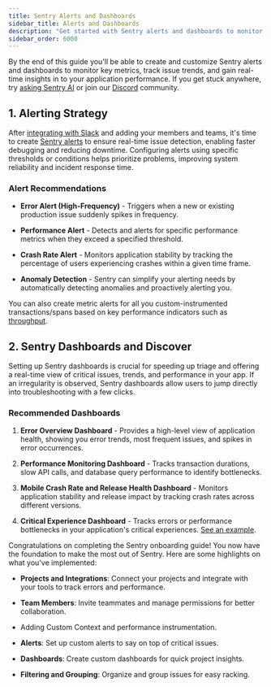 ```yaml
---
title: Sentry Alerts and Dashboards
sidebar_title: Alerts and Dashboards
description: "Get started with Sentry alerts and dashboards to monitor key metrics, track issue trends, and gain real-time insights into your application's performance."
sidebar_order: 6000
---
```


By the end of this guide you'll be able to create and customize Sentry alerts and dashboards to monitor key metrics, track issue trends, and gain real-time insights in to your application performance. If you get stuck anywhere, try [asking Sentry AI](/?askAI=true) or join our [Discord](https://discord.gg/sentry) community.

## 1. Alerting Strategy

After [integrating with Slack](https://sentry-docs-git-ob-alerts.sentry.dev/organization/integrations/notification-incidents/slack/) and adding your members and teams, it's time to create [Sentry alerts](/product/alerts/best-practices/) to ensure real-time issue detection, enabling faster debugging and reducing downtime. Configuring alerts using specific thresholds or conditions helps prioritize problems, improving system reliability and incident response time.

### Alert Recommendations

- **Error Alert (High-Frequency)** - Triggers when a new or existing production issue suddenly spikes in frequency.

<Arcade src="https://demo.arcade.software/YaLyaOnchFhnNgnnegdx?embed" />

- **Performance Alert** - Detects and alerts for specific performance metrics when they exceed a specified threshold.

<Arcade src="https://demo.arcade.software/OKhoLV2GUeP1xHQIDAbM?embed" />

- **Crash Rate Alert** - Monitors application stability by tracking the percentage of users experiencing crashes within a given time frame. 

<Arcade src="https://demo.arcade.software/r2YOeIh3sj9Lzmc3vBmj?embed" />

- **Anomaly Detection** - Sentry can simplify your alerting needs by automatically detecting anomalies and proactively alerting you.

<Arcade src="https://demo.arcade.software/lkvlGb3Cxh4ZwvEbfM0X?embed" />

You can also create metric alerts for all you custom-instrumented transactions/spans based on key performance indicators such as [throughput](/product/alerts/alert-types/#performance).

<Arcade src="https://demo.arcade.software/Ij5ofpPdcu6i71HPdKX2?embed" />

## 2. Sentry Dashboards and Discover

Setting up Sentry dashboards is crucial for speeding up triage and offering a real-time view of critical issues, trends, and performance in your app. If an irregularity is observed, Sentry dashboards allow users to jump directly into troubleshooting with a few clicks.

### Recommended Dashboards

1. **Error Overview Dashboard** - Provides a high-level view of application health, showing you error trends, most frequent issues, and spikes in error occurrences.

2. **Performance Monitoring Dashboard** - Tracks transaction durations, slow API calls, and database query performance to identify bottlenecks.

3. **Mobile Crash Rate and Release Health Dashboard** - Monitors application stability and release impact by tracking crash rates across different versions.

4. **Critical Experience Dashboard** - Tracks errors or performance bottlenecks in your application's critical experiences. [See an example](https://sandbox.sentry.io/dashboard/126679/).

Congratulations on completing the Sentry onboarding guide! You now have the foundation to make the most out of Sentry. Here are some highlights on what you've implemented:

- **Projects and Integrations**: Connect your projects and integrate with your tools to track errors and performance.

- **Team Members**: Invite teammates and manage permissions for better collaboration.

- Adding Custom Context and performance instrumentation.

- **Alerts**: Set up custom alerts to say on top of critical issues.

- **Dashboards**: Create custom dashboards for quick project insights.

- **Filtering and Grouping**: Organize and group issues for easy racking.